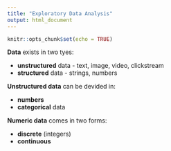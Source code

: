 ```yaml
---
title: "Exploratory Data Analysis"
output: html_document
---
```


```r
knitr::opts_chunk$set(echo = TRUE)
```

**Data** exists in two tyes:

* **unstructured** data - text, image, video, clickstream
* **structured** data - strings, numbers


**Unstructured data** can be devided in:

* **numbers**
* **categorical** data


**Numeric data** comes in two forms:

* **discrete** (integers)
* **continuous**



```r


```